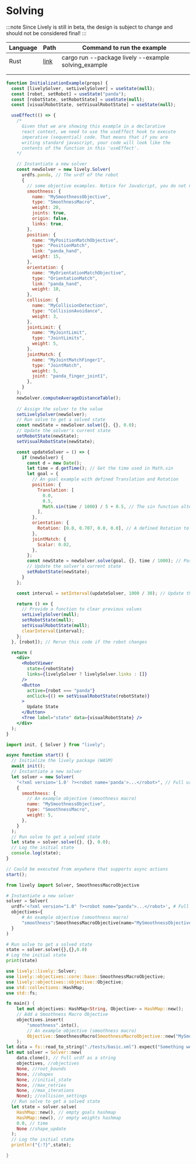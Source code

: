 # Solving


:::note
Since Lively is still in beta, the design is subject to change and should not be considered final!
:::

|Language|Path|Command to run the example|
|---|---|---|
|Rust|[link](https://github.com/Wisc-HCI/lively/blob/master/examples/rust_examples/solving_example.rs)|cargo run --package lively --example solving_example|
|||
|||

<Tabs>
  <TabItem value="jsx" label="Live">

```jsx live
function InitializationExample(props) {
  const [livelySolver, setLivelySolver] = useState(null);
  const [robot, setRobot] = useState("panda");
  const [robotState, setRobotState] = useState(null);
  const [visualRobotState, setVisualRobotState] = useState(null);

  useEffect(() => {
    /* 
      Given that we are showing this example in a declarative
      react context, we need to use the useEffect hook to execute
      imperative (sequential) code. That means that if you are
      writing standard javascript, your code will look like the
      contents of the function in this 'useEffect'.
    */

    // Instantiate a new solver
    const newSolver = new lively.Solver(
      urdfs.panda, // The urdf of the robot
      {
        // some objective examples. Notice for JavaScript, you do not need to import anything for objective. Simply construct an object
        smoothness: {
          name: "MySmoothnessObjective",
          type: "SmoothnessMacro",
          weight: 20,
          joints: true,
          origin: false,
          links: true,
        },
        position: {
          name: "MyPositionMatchObjective",
          type: "PositionMatch",
          link: "panda_hand",
          weight: 15,
        },
        orientation: {
          name: "MyOrientationMatchObjective",
          type: "OrientationMatch",
          link: "panda_hand",
          weight: 10,
        },
        collision: {
          name: "MyCollisionDetection",
          type: "CollisionAvoidance",
          weight: 3,
        },
        jointLimit: {
          name: "MyJointLimit",
          type: "JointLimits",
          weight: 5,
        },
        jointMatch: {
          name: "MyJointMatchFinger1",
          type: "JointMatch",
          weight: 5,
          joint: "panda_finger_joint1",
        },
      }
    );
    newSolver.computeAverageDistanceTable();
    
    // Assign the solver to the value
    setLivelySolver(newSolver);
    // Run solve to get a solved state
    const newState = newSolver.solve({}, {}, 0.0);
    // Update the solver's current state
    setRobotState(newState);
    setVisualRobotState(newState);

    const updateSolver = () => {
      if (newSolver) {
        const d = new Date();
        let time = d.getTime(); // Get the time used in Math.sin
        let goal = {
          // An goal example with defined Translation and Rotation
          position: {
            Translation: [
              0.0,
              0.5,
              Math.sin(time / 1000) / 5 + 0.5, // The sin function alternating between -1 and 1 to have the robot to swing back and forth along the z-axis
            ],
          },
          orientation: {
            Rotation: [0.0, 0.707, 0.0, 0.0], // A defined Rotation to make the gripper facing downward
          },
          jointMatch: {
            Scalar: 0.02,
          },
        };
        const newState = newSolver.solve(goal, {}, time / 1000); // Pass the new goal into solve function
        // Update the solver's current state
        setRobotState(newState);
      }
    };

    const interval = setInterval(updateSolver, 1000 / 30); // Update the solver 30fps

    return () => {
      // Provide a function to clear previous values
      setLivelySolver(null);
      setRobotState(null);
      setVisualRobotState(null);
      clearInterval(interval);
    };
  }, [robot]); // Rerun this code if the robot changes

  return (
    <div>
      <RobotViewer
        state={robotState}
        links={livelySolver ? livelySolver.links : []}
      />
      <Button
        active={robot === "panda"}
        onClick={() => setVisualRobotState(robotState)}
      >
        Update State
      </Button>
      <Tree label="state" data={visualRobotState} />
    </div>
  );
}
```

  </TabItem>

  <TabItem value="js" label="Javascript">

```js
import init, { Solver } from "lively";

async function start() {
  // Initialize the lively package (WASM)
  await init();
  // Instantiate a new solver
  let solver = new Solver(
    "<?xml version='1.0' ?><robot name='panda'>...</robot>", // Full urdf as a string
    {
      smoothness: {
        // An example objective (smoothness macro)
        name: "MySmoothnessObjective",
        type: "SmoothnessMacro",
        weight: 5,
      },
    }
  );
  // Run solve to get a solved state
  let state = solver.solve({}, {}, 0.0);
  // Log the initial state
  console.log(state);
}

// Could be executed from anywhere that supports async actions
start();
```

  </TabItem>

  <TabItem value="py" label="Python">

```py
from lively import Solver, SmoothnessMacroObjective

# Instantiate a new solver
solver = Solver(
  urdf='<?xml version="1.0" ?><robot name="panda">...</robot>', # Full urdf as a string
  objectives={
      # An example objective (smoothness macro)
      "smoothness":SmoothnessMacroObjective(name="MySmoothnessObjective",weight=5)
  }
)

# Run solve to get a solved state
state = solver.solve({},{},0.0)
# Log the initial state
print(state)
```

  </TabItem>

  <TabItem value="rs" label="Rust">

```rust
use lively::lively::Solver;
use lively::objectives::core::base::SmoothnessMacroObjective;
use lively::objectives::objective::Objective;
use std::collections::HashMap;
use std::fs;

fn main() {
    let mut objectives: HashMap<String, Objective> = HashMap::new();
    // Add a Smoothness Macro Objective
    objectives.insert(
        "smoothness".into(),
        // An example objective (smoothness macro)
        Objective::SmoothnessMacro(SmoothnessMacroObjective::new("MySmoothnessObjective".to_string(), 5.0, true,false,false))
    );
let data = fs::read_to_string("./tests/basic.xml").expect("Something went wrong reading the file");
let mut solver = Solver::new(
    data.clone(), // Full urdf as a string
    objectives, //objectives
    None, //root_bounds
    None, //shapes
    None, //initial_state
    None, //max_retries
    None, //max_iterations
    None); //collision_settings
  // Run solve to get a solved state
  let state = solver.solve(
    HashMap::new(), // empty goals hashmap
    HashMap::new(), // empty weights hashmap
    0.0, // time
    None //shape_update
  );
  // Log the initial state
  println!("{:?}",state);

}

```

  </TabItem>

</Tabs>
